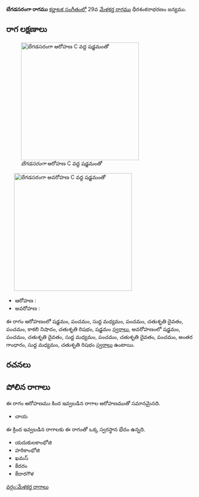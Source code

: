 {{Infobox ragam
	| name          	= బేగడసరంగా
	| synonym	    	= 
	| mela          	= 
	| chakra        	= 
	| janaka        	= 
	| type          	= షడవ
	| arohanam      	= {{svaraC|S|P|M1|P|D2|P|N3|R2|S'}} 
	| avarohanam    	= {{svaraC|S'|P|D2|M1|P|D2|P|G3|M1|R2}}
	| jeeva         	=
	| chhaya        	=
	| nyasa         	=
	| vishesha      	= 
	| equivalent  		= 
}}
{{కర్ణాటక సంగీత రాగాలు}}
'''బేగడసరంగా రాగము''' [[కర్ణాటక సంగీతం]]లో 29వ [[మేళకర్త రాగము]] ధీరశంకరాభరణం జన్యము. 


==రాగ లక్షణాలు==
[[Image:begadasaranga_ar_kb2wiki.png|thumb|right|316px|''బేగడసరంగా'' ఆరోహణ C వద్ద షడ్జమంతో]]
	[[Image:begadasaranga_av_kb2wiki.png|thumb|right|316px|''బేగడసరంగా'' అవరోహణ C వద్ద షడ్జమంతో]]

* ఆరోహణ : {{svaraC|S|P|M1|P|D2|P|N3|R2|S'}} 
* అవరోహణ : {{svaraC|S'|P|D2|M1|P|D2|P|G3|M1|R2}}

ఈ రాగం ఆరోహణంలో షడ్జమం, పంచమం, సుద్ద మధ్యమం, పంచమం, చతుశృతి దైవతం, పంచమం, కాకలి  నిషాదం, చతుశృతి రిషభం, షడ్జమం [[స్వరాలు]], అవరోహణంలో షడ్జమం, పంచమం, చతుశృతి దైవతం, సుద్ద మధ్యమం, పంచమం, చతుశృతి దైవతం, పంచమం, అంతర గాంధారం, సుద్ద మధ్యమం, చతుశృతి రిషభం [[స్వరాలు]] ఉంటాయి.

==రచనలు==



==పోలిన రాగాలు==
ఈ రాగం ఆరోహణము కింద ఇవ్వబడిన రాగాల ఆరోహణముతో సమానమైనది.
* చాయ

ఈ క్రింద ఇవ్వబడిన రాగాలకు ఈ రాగంతో ఒక్క స్వరస్థాన భేదం ఉన్నది.
* యదుకులకాంభోజి
* హరికాంభోజి
* ఖమస్
* కేదరం
* కేదారగౌళ



[[వర్గం:మేళకర్త రాగాలు]]